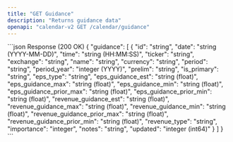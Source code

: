 ```yaml
---
title: "GET Guidance"
description: "Returns guidance data"
openapi: "calendar-v2 GET /calendar/guidance"
---
```

<ResponseExample>
```json Response (200 OK)
{
  "guidance": [
    {
      "id": "string",
      "date": "string (YYYY-MM-DD)",
      "time": "string (HH:MM:SS)",
      "ticker": "string",
      "exchange": "string",
      "name": "string",
      "currency": "string",
      "period": "string",
      "period_year": "integer (YYYY)",
      "prelim": "string",
      "is_primary": "string",
      "eps_type": "string",
      "eps_guidance_est": "string (float)",
      "eps_guidance_max": "string (float)",
      "eps_guidance_min": "string (float)",
      "eps_guidance_prior_max": "string (float)",
      "eps_guidance_prior_min": "string (float)",
      "revenue_guidance_est": "string (float)",
      "revenue_guidance_max": "string (float)",
      "revenue_guidance_min": "string (float)",
      "revenue_guidance_prior_max": "string (float)",
      "revenue_guidance_prior_min": "string (float)",
      "revenue_type": "string",
      "importance": "integer",
      "notes": "string",
      "updated": "integer (int64)"
    }
  ]
}
```
</ResponseExample>